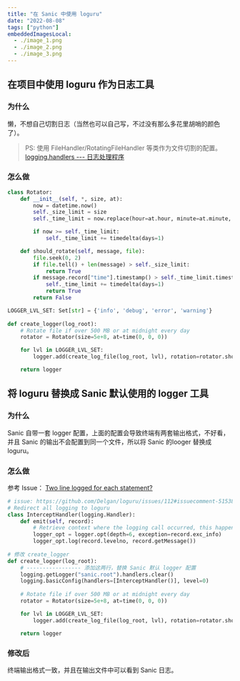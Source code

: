 ```yaml
---
title: "在 Sanic 中使用 loguru"
date: "2022-08-08"
tags: ["python"]
embeddedImagesLocal:
  - ./image_1.png
  - ./image_2.png
  - ./image_3.png
---
```




## 在项目中使用 loguru 作为日志工具
### 为什么
懒，不想自己切割日志（当然也可以自己写，不过没有那么多花里胡哨的颜色了）。

> PS: 使用 FileHandler/RotatingFileHandler 等类作为文件切割的配置。
> [logging.handlers --- 日志处理程序](https://docs.python.org/zh-cn/3/library/logging.handlers.html#logging.FileHandler)

### 怎么做

```python
class Rotator:
    def __init__(self, *, size, at):
        now = datetime.now()
        self._size_limit = size
        self._time_limit = now.replace(hour=at.hour, minute=at.minute, second=at.second)

        if now >= self._time_limit:
            self._time_limit += timedelta(days=1)

    def should_rotate(self, message, file):
        file.seek(0, 2)
        if file.tell() + len(message) > self._size_limit:
            return True
        if message.record["time"].timestamp() > self._time_limit.timestamp():
            self._time_limit += timedelta(days=1)
            return True
        return False

LOGGER_LVL_SET: Set[str] = {'info', 'debug', 'error', 'warning'}
    
def create_logger(log_root):
    # Rotate file if over 500 MB or at midnight every day
    rotator = Rotator(size=5e+8, at=time(0, 0, 0))

    for lvl in LOGGER_LVL_SET:
        logger.add(create_log_file(log_root, lvl), rotation=rotator.should_rotate, level=lvl.upper())

    return logger

```


## 将 loguru 替换成 Sanic 默认使用的 logger 工具
### 为什么

Sanic 自带一套 logger 配置，上面的配置会导致终端有两套输出格式，不好看，并且 Sanic  的输出不会配置到同一个文件，所以将 Sanic 的looger 替换成 loguru。

<GatsbyImage alt='default-sanic-logger-style' image={getImage(props.localImages[0])} title='default-sanic-logger-style'/>

### 怎么做

参考 Issue： [Two line logged for each statement?](https://github.com/Delgan/loguru/issues/112)

```python
# issue: https://github.com/Delgan/loguru/issues/112#issuecomment-515385926
# Redirect all logging to loguru
class InterceptHandler(logging.Handler):
    def emit(self, record):
        # Retrieve context where the logging call occurred, this happens to be in the 6th frame upward
        logger_opt = logger.opt(depth=6, exception=record.exc_info)
        logger_opt.log(record.levelno, record.getMessage())
        
# 修改 create_logger
def create_logger(log_root):
    # ----------------- 添加这两行，替换 Sanic 默认 logger 配置
    logging.getLogger("sanic.root").handlers.clear()
    logging.basicConfig(handlers=[InterceptHandler()], level=0)
    
    # Rotate file if over 500 MB or at midnight every day
    rotator = Rotator(size=5e+8, at=time(0, 0, 0))

    for lvl in LOGGER_LVL_SET:
        logger.add(create_log_file(log_root, lvl), rotation=rotator.should_rotate, level=lvl.upper())

    return logger
```

### 修改后

终端输出格式一致，并且在输出文件中可以看到 Sanic 日志。
<GatsbyImage alt='sanic-logger-with-loguru-in-terminal' image={getImage(props.localImages[1])} title='sanic-logger-with-loguru-in-terminal'/>
<GatsbyImage alt='sanic-logger-with-loguru-in-file' image={getImage(props.localImages[2])} title='sanic-logger-with-loguru-in-file'/>
